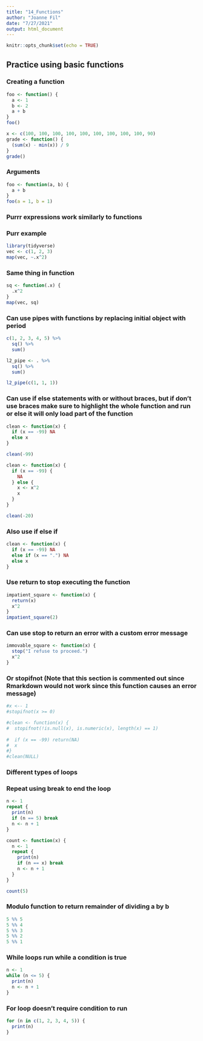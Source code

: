 ```yaml
---
title: "14_Functions"
author: "Joanne Fil"
date: "7/27/2021"
output: html_document
---
```


```r
knitr::opts_chunk$set(echo = TRUE)
```

## Practice using basic functions
### Creating a function

```r
foo <- function() {
  a <- 1
  b <- 2
  a + b
}
foo()

x <- c(100, 100, 100, 100, 100, 100, 100, 100, 100, 90)
grade <- function() { 
  (sum(x) - min(x)) / 9
}
grade()

```

### Arguments

```r
foo <- function(a, b) {
  a + b
}
foo(a = 1, b = 1)
```

### Purrr expressions work similarly to functions
### Purr example

```r
library(tidyverse)
vec <- c(1, 2, 3)
map(vec, ~.x^2)
```

### Same thing in function

```r
sq <- function(.x) {
  .x^2
}
map(vec, sq)
```

### Can use pipes with functions by replacing initial object with period

```r
c(1, 2, 3, 4, 5) %>% 
  sq() %>% 
  sum()

l2_pipe <- . %>% 
  sq() %>% 
  sum()

l2_pipe(c(1, 1, 1))
```

### Can use if else statements with or without braces, but if don't use braces make sure to highlight the whole function and run or else it will only load part of the function

```r
clean <- function(x) {
  if (x == -99) NA 
  else x
}

clean(-99)

clean <- function(x) {
  if (x == -99) {
    NA
  } else {
    x <- x^2
    x
  }
}

clean(-20)
```

### Also use if else if

```r
clean <- function(x) {
  if (x == -99) NA 
  else if (x == ".") NA
  else x
}
```

### Use return to stop executing the function

```r
impatient_square <- function(x) {
  return(x)
  x^2
}
impatient_square(2)
```

### Can use stop to return an error with a custom error message

```r
immovable_square <- function(x) {
  stop("I refuse to proceed.")
  x^2
}

```

### Or stopifnot (Note that this section is commented out since Rmarkdown would not work since this function causes an error message)

```r
#x <-- 1
#stopifnot(x >= 0)

#clean <- function(x) {
#  stopifnot(!is.null(x), is.numeric(x), length(x) == 1)
  
#  if (x == -99) return(NA)
#  x
#}
#clean(NULL)

```

### Different types of loops
### Repeat using break to end the loop

```r
n <- 1
repeat {
  print(n)
  if (n == 5) break
  n <- n + 1
}

count <- function(x) {
  n <- 1
  repeat {
    print(n)
    if (n == x) break
    n <- n + 1
  }
}

count(5)
```

### Modulo function to return remainder of dividing a by b

```r
5 %% 5
5 %% 4
5 %% 3
5 %% 2
5 %% 1
```

### While loops run while a condition is true

```r
n <- 1
while (n <= 5) {
  print(n)
  n <- n + 1
}
```

### For loop doesn't require condition to run

```r
for (n in c(1, 2, 3, 4, 5)) {
  print(n)
}
```



